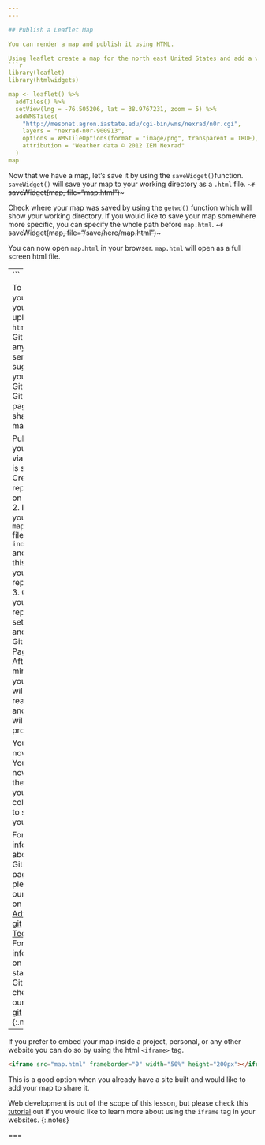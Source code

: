 ```yaml
---
---

## Publish a Leaflet Map

You can render a map and publish it using HTML.

Using leaflet create a map for the north east United States and add a weather data tile. 
```r
library(leaflet)
library(htmlwidgets)

map <- leaflet() %>%
  addTiles() %>%
  setView(lng = -76.505206, lat = 38.9767231, zoom = 5) %>%
  addWMSTiles(
    "http://mesonet.agron.iastate.edu/cgi-bin/wms/nexrad/n0r.cgi",
    layers = "nexrad-n0r-900913", 
    options = WMSTileOptions(format = "image/png", transparent = TRUE),
    attribution = "Weather data © 2012 IEM Nexrad"
  )
map
```

Now that we have a map, let's save it by using the `saveWidget()`function.
`saveWidget()` will save your map to your working directory as a `.html` file.
~~~r
saveWidget(map, file="map.html")
~~~

Check where your map was saved by using the `getwd()` function which will show your working directory. If you would like to save your map somewhere more specific, you can specify the whole path before `map.html`. 
~~~r
saveWidget(map, file="/save/here/map.html")
~~~

You can now open `map.html` in your browser. `map.html` will open as a full screen html file.

---
```


To share your map, you can upload the `html` file to GitHub or any web server. 
We suggest you use GitHub and GitHub pages to share your map. 

Publishing your map via GitHub is simple: 
1. Create a repository on GitHub.
2. Rename your `map.html` file to `index.html` and push this file to your repository. 
3. Go to your repository's settings and enable GitHub Pages. 
4. After a few minutes, your page will be ready to go and a link will be provided. 

Your map is now live. You can now share the link with your colleagues to share your map!

For more information about GitHub pages please see our lesson on [Advanced git Techniques](https://cyberhelp.sesync.org/advanced-git-lesson/#/slides/pages). 
For information on getting started with GitHub check out our [Basic git](https://cyberhelp.sesync.org/basic-git-lesson/) lesson.
{:.notes}
---

If you prefer to embed your map inside a project, personal, or any other website you can do so by using the html `<iframe>` tag.

```html
<iframe src="map.html" frameborder="0" width="50%" height="200px"></iframe>
```
This is a good option when you already have a site built and would like to add your map to share it.

Web development is out of the scope of this lesson, but please check this [tutorial](https://www.tutorialrepublic.com/html-tutorial/html-iframes.php) out if you would like to learn more about using the `iframe` tag in your websites. 
{:.notes}

===
